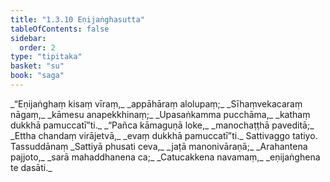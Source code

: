 ```yaml
---
title: "1.3.10 Eṇijaṅghasutta"
tableOfContents: false
sidebar:
  order: 2
type: "tipitaka"
basket: "su"
book: "saga"
---
```



<DynamicBreadcrumb />

<Division number="30" book="saga" bookNo="12" page="15">

<Paragraph number="122" type="verses" book="saga">
_“Eṇijaṅghaṃ kisaṃ vīraṃ,_  
_appāhāraṃ alolupaṃ;_  
_Sīhaṃvekacaraṃ nāgaṃ,_  
_kāmesu anapekkhinaṃ;_  
_Upasaṅkamma pucchāma,_  
_kathaṃ dukkhā pamuccatī”ti._  

</Paragraph>

<Paragraph number="123" type="verses" book="saga">
_“Pañca kāmaguṇā loke,_  
_manochaṭṭhā paveditā;_  
_Ettha chandaṃ virājetvā,_  
_evaṃ dukkhā pamuccatī”ti._  


</Paragraph>
</Division>

<Paragraph number="124" type="center" book="saga">
Sattivaggo tatiyo.



</Paragraph>

<Paragraph number="125" type="center" book="saga">
Tassuddānaṃ


</Paragraph>

<Paragraph number="126" type="verses" book="saga">
_Sattiyā phusati ceva,_  
_jaṭā manonivāraṇā;_  
_Arahantena pajjoto,_  
_sarā mahaddhanena ca;_  
_Catucakkena navamaṃ,_  
_eṇijaṅghena te dasāti._
</Paragraph>